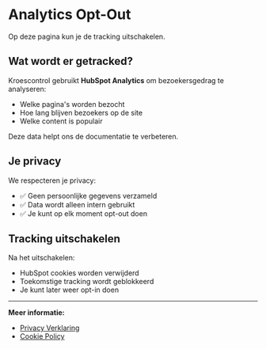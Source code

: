 
# Analytics Opt-Out

Op deze pagina kun je de tracking uitschakelen.

## Wat wordt er getracked?

Kroescontrol gebruikt **HubSpot Analytics** om bezoekersgedrag te analyseren:
- Welke pagina's worden bezocht
- Hoe lang blijven bezoekers op de site
- Welke content is populair

Deze data helpt ons de documentatie te verbeteren.

## Je privacy

We respecteren je privacy:
- ✅ Geen persoonlijke gegevens verzameld
- ✅ Data wordt alleen intern gebruikt
- ✅ Je kunt op elk moment opt-out doen

## Tracking uitschakelen

<OptOutButton />

Na het uitschakelen:
- HubSpot cookies worden verwijderd
- Toekomstige tracking wordt geblokkeerd
- Je kunt later weer opt-in doen

---

**Meer informatie:**
- [Privacy Verklaring](/juridisch/privacy)
- [Cookie Policy](/juridisch/cookies)
